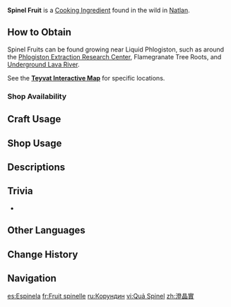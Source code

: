 {{Item Infobox
|id           = 101245
|image        =
|type         = Cooking Ingredients
|invCategory  = Materials
|description  = The crystalline trees that grow widely in areas with [[Liquid Phlogiston]] produce these gem-shaped fruits after absorbing phlogiston.
|source1     = Found in the wild
|source2     = {{Sold By|Spinel Fruit}}
|source3      =
|source4      =
|source5      = 
}}
'''Spinel Fruit''' is a [[Cooking Ingredient]] found in the wild in [[Natlan]].

==How to Obtain==
Spinel Fruits can be found growing near Liquid Phlogiston, such as around the [[Phlogiston Extraction Research Center]], Flamegranate Tree Roots, and [[Underground Lava River]].

See the '''[https://webstatic-sea.mihoyo.com/app/ys-map-sea/index.html#/map/2?shown_types=621 Teyvat Interactive Map]''' for specific locations.

===Shop Availability===
{{Shop Availability}}

==Craft Usage==
{{Craft Usage}}

==Shop Usage==
{{Shop Usage}}

==Descriptions==
{{Description|The crystalline trees that grow widely in areas with Liquid Phlogiston produce these gem-shaped fruits after absorbing phlogiston.<br>In [[Records of Hanan Pacha|some ancient woven scrolls]], especially in some versions of stories relating to [[Waxaklahun Ubah Kan]], Spinel Fruit were often disguised as gems in a plot to deceive the dragon that had made its lair within the [[Great Volcano of Tollan|sacred mountain]]. Blinded by greed, it is said to have surrendered the flaming seed of [[phlogiston]] in exchange for these deceptive fruits. By the time the dragon realized it had been duped, Waxaklahun Ubah Kan was, of course, already long gone. Stories related to Spinel Fruit have generally followed a similar pattern.|[[Archive]]}}
<!--
==Gallery==
<gallery>
|In the wild
</gallery>
-->
==Trivia==
* {{Mail Attachments by Category List}}
<!--
==Video Guides==
{{EVT
|video1   = 
|caption1 = 

|video2   = 
|caption2 = 
}}
-->
==Other Languages==
{{Other Languages
|en       = Spinel Fruit
|zhs      = 澄晶实
|zhs_rm   = Chéngjīng-shí
|zht      = 澄晶實
|zht_rm   = Chéngjīng-shí
|zh_tl    = 
|ja       = スピネルの実
|ja_rm    = Supineru no Mi
|ja_tl    = 
|ko       = 수정 열매
|ko&_tl   = 
|es       = Espinela
|es_tl    = Spinel
|fr       = Fruit spinelle
|fr_tl    = Spinel Fruit
|ru       = Корундин
|ru_tl    = {{w|Corundum}}ine
|th       = Spinel Fruit
|vi       = Quả Spinel
|vi_tl    = 
|de       = Spinellfrucht
|de_tl    = Spinel Fruit
|id       = Spinel Fruit
|pt       = Fruta Cristal-Espinho
|pt_tl    = 
|tr       = Spinel Meyvesi
|tr_tl    = 
|it       = Frutto di Almandino
|it_tl    = 
}}

==Change History==
{{Change History|5.0}}

==Navigation==
{{Material Navbox|type=Crafting Materials}}

[[es:Espinela]]
[[fr:Fruit spinelle]]
[[ru:Корундин]]
[[vi:Quả Spinel]]
[[zh:澄晶實]]